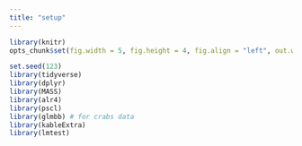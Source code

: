 ```yaml
---
title: "setup"
---
```



```r
library(knitr)
opts_chunk$set(fig.width = 5, fig.height = 4, fig.align = "left", out.width = "8.5in")

set.seed(123)
library(tidyverse)
library(dplyr)
library(MASS)
library(alr4)
library(pscl)
library(glmbb) # for crabs data
library(kableExtra)
library(lmtest)
```
